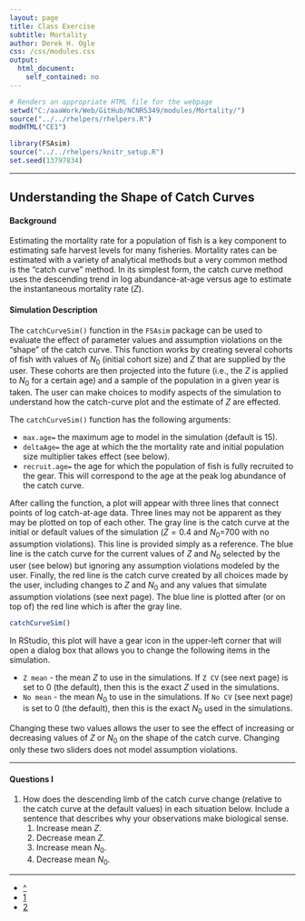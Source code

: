 ```yaml
---
layout: page
title: Class Exercise
subtitle: Mortality
author: Derek H. Ogle
css: /css/modules.css
output:
  html_document:
    self_contained: no
---
```


```r
# Renders an appropriate HTML file for the webpage
setwd("C:/aaaWork/Web/GitHub/NCNRS349/modules/Mortality/")
source("../../rhelpers/rhelpers.R")
modHTML("CE1")
```

```r
library(FSAsim)
source("../../rhelpers/knitr_setup.R")
set.seed(13797834)
```

----

## Understanding the Shape of Catch Curves

#### Background

Estimating the mortality rate for a population of fish is a key component to estimating safe harvest levels for many fisheries.  Mortality rates can be estimated with a variety of analytical methods but a very common method is the "catch curve" method.  In its simplest form, the catch curve method uses the descending trend in log abundance-at-age versus age to estimate the instantaneous mortality rate ($Z$).
  
#### Simulation Description

The `catchCurveSim()` function in the `FSAsim` package can be used to evaluate the effect of parameter values and assumption violations on the "shape" of the catch curve.  This function works by creating several cohorts of fish with values of $N_{0}$ (initial cohort size) and $Z$ that are supplied by the user.  These cohorts are then projected into the future (i.e., the $Z$ is applied to $N_0$ for a certain age) and a sample of the population in a given year is taken.  The user can make choices to modify aspects of the simulation to understand how the catch-curve plot and the estimate of $Z$ are effected.

The `catchCurveSim()` function has the following arguments:

* `max.age=` the maximum age to model in the simulation (default is 15).
* `deltaAge=` the age at which the the mortality rate and initial population size multiplier takes effect (see below).
* `recruit.age=` the age for which the population of fish is fully recruited to the gear.  This will correspond to the age at the peak log abundance of the catch curve.

After calling the function, a plot will appear with three lines that connect points of log catch-at-age data.  Three lines may not be apparent as they may be plotted on top of each other.  The gray line is the catch curve at the initial or default values of the simulation ($Z=0.4$ and $N_{0}$=700 with no assumption violations).  This line is provided simply as a reference.  The blue line is the catch curve for the current values of $Z$ and $N_{0}$ selected by the user (see below) but ignoring any assumption violations modeled by the user.  Finally, the red line is the catch curve created by all choices made by the user, including changes to $Z$ and $N_{0}$ and any values that simulate assumption violations (see next page).  The blue line is plotted after (or on top of) the red line which is after the gray line.


```r
catchCurveSim()
```

In RStudio, this plot will have a gear icon in the upper-left corner that will open a dialog box that allows you to change the following items in the simulation.

* `Z mean` - the mean $Z$ to use in the simulations.  If `Z CV` (see next page) is set to 0 (the default), then this is the exact $Z$ used in the simulations.
* `No mean` - the mean $N_{0}$ to use in the simulations.  If `No CV` (see next page) is set to 0 (the default), then this is the exact $N_{0}$ used in the simulations.

Changing these two values allows the user to see the effect of increasing or decreasing values of $Z$ or $N_{0}$ on the shape of the catch curve.  Changing only these two sliders does not model assumption violations.

----

#### Questions I

1. How does the descending limb of the catch curve change (relative to the catch curve at the default values) in each situation below. Include a sentence that describes why your observations make biological sense.
    1. Increase mean $Z$.
    1. Decrease mean $Z$.
    1. Increase mean $N_{0}$.
    1. Decrease mean $N_{0}$.

----

<div class="text-center">
<ul class="pagination pagination-lg">
  <li><a href="../index.html">^</a></li>
  <li class="active"><a href="#">1</a></li>
  <li><a href="CE1b.html">2</a></li>
</ul>

